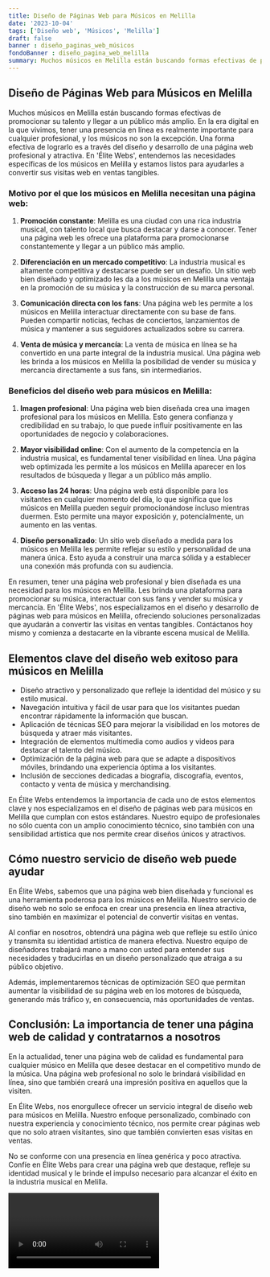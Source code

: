 ```yaml
---
title: Diseño de Páginas Web para Músicos en Melilla
date: '2023-10-04'
tags: ['Diseño web', 'Músicos', 'Melilla']
draft: false
banner : diseño_paginas_web_músicos
fondoBanner : diseño_pagina_web_melilla
summary: Muchos músicos en Melilla están buscando formas efectivas de promocionar su talento y llegar a un público más amplio. En la era digital en la que vivimos, tener una presencia en línea es realmente importante para cualquier profesional, y los músicos no son la excepción. Una forma efectiva de lograrlo es a través del diseño y desarrollo de una página web profesional y atractiva. En 'Élite Webs', entendemos las necesidades específicas de los músicos en Melilla y estamos listos para ayudarles a convertir sus visitas web en ventas tangibles.
---
```


## Diseño de Páginas Web para Músicos en Melilla

Muchos músicos en Melilla están buscando formas efectivas de promocionar su talento y llegar a un público más amplio. En la era digital en la que vivimos, tener una presencia en línea es realmente importante para cualquier profesional, y los músicos no son la excepción. Una forma efectiva de lograrlo es a través del diseño y desarrollo de una página web profesional y atractiva. En 'Élite Webs', entendemos las necesidades específicas de los músicos en Melilla y estamos listos para ayudarles a convertir sus visitas web en ventas tangibles.

### Motivo por el que los músicos en Melilla necesitan una página web:

1. **Promoción constante**: Melilla es una ciudad con una rica industria musical, con talento local que busca destacar y darse a conocer. Tener una página web les ofrece una plataforma para promocionarse constantemente y llegar a un público más amplio.

2. **Diferenciación en un mercado competitivo**: La industria musical es altamente competitiva y destacarse puede ser un desafío. Un sitio web bien diseñado y optimizado les da a los músicos en Melilla una ventaja en la promoción de su música y la construcción de su marca personal.

3. **Comunicación directa con los fans**: Una página web les permite a los músicos en Melilla interactuar directamente con su base de fans. Pueden compartir noticias, fechas de conciertos, lanzamientos de música y mantener a sus seguidores actualizados sobre su carrera.

4. **Venta de música y mercancía**: La venta de música en línea se ha convertido en una parte integral de la industria musical. Una página web les brinda a los músicos en Melilla la posibilidad de vender su música y mercancía directamente a sus fans, sin intermediarios.

### Beneficios del diseño web para músicos en Melilla:

1. **Imagen profesional**: Una página web bien diseñada crea una imagen profesional para los músicos en Melilla. Esto genera confianza y credibilidad en su trabajo, lo que puede influir positivamente en las oportunidades de negocio y colaboraciones.

2. **Mayor visibilidad online**: Con el aumento de la competencia en la industria musical, es fundamental tener visibilidad en línea. Una página web optimizada les permite a los músicos en Melilla aparecer en los resultados de búsqueda y llegar a un público más amplio.

3. **Acceso las 24 horas**: Una página web está disponible para los visitantes en cualquier momento del día, lo que significa que los músicos en Melilla pueden seguir promocionándose incluso mientras duermen. Esto permite una mayor exposición y, potencialmente, un aumento en las ventas.

4. **Diseño personalizado**: Un sitio web diseñado a medida para los músicos en Melilla les permite reflejar su estilo y personalidad de una manera única. Esto ayuda a construir una marca sólida y a establecer una conexión más profunda con su audiencia.

En resumen, tener una página web profesional y bien diseñada es una necesidad para los músicos en Melilla. Les brinda una plataforma para promocionar su música, interactuar con sus fans y vender su música y mercancía. En 'Élite Webs', nos especializamos en el diseño y desarrollo de páginas web para músicos en Melilla, ofreciendo soluciones personalizadas que ayudarán a convertir las visitas en ventas tangibles. Contáctanos hoy mismo y comienza a destacarte en la vibrante escena musical de Melilla.

<GifSeo />

<Cta />

## Elementos clave del diseño web exitoso para músicos en Melilla

- Diseño atractivo y personalizado que refleje la identidad del músico y su estilo musical.
- Navegación intuitiva y fácil de usar para que los visitantes puedan encontrar rápidamente la información que buscan.
- Aplicación de técnicas SEO para mejorar la visibilidad en los motores de búsqueda y atraer más visitantes.
- Integración de elementos multimedia como audios y videos para destacar el talento del músico.
- Optimización de la página web para que se adapte a dispositivos móviles, brindando una experiencia óptima a los visitantes.
- Inclusión de secciones dedicadas a biografía, discografía, eventos, contacto y venta de música y merchandising.

En Élite Webs entendemos la importancia de cada uno de estos elementos clave y nos especializamos en el diseño de páginas web para músicos en Melilla que cumplan con estos estándares. Nuestro equipo de profesionales no sólo cuenta con un amplio conocimiento técnico, sino también con una sensibilidad artística que nos permite crear diseños únicos y atractivos.

## Cómo nuestro servicio de diseño web puede ayudar

En Élite Webs, sabemos que una página web bien diseñada y funcional es una herramienta poderosa para los músicos en Melilla. Nuestro servicio de diseño web no solo se enfoca en crear una presencia en línea atractiva, sino también en maximizar el potencial de convertir visitas en ventas.

Al confiar en nosotros, obtendrá una página web que refleje su estilo único y transmita su identidad artística de manera efectiva. Nuestro equipo de diseñadores trabajará mano a mano con usted para entender sus necesidades y traducirlas en un diseño personalizado que atraiga a su público objetivo.

Además, implementaremos técnicas de optimización SEO que permitan aumentar la visibilidad de su página web en los motores de búsqueda, generando más tráfico y, en consecuencia, más oportunidades de ventas.

## Conclusión: La importancia de tener una página web de calidad y contratarnos a nosotros

En la actualidad, tener una página web de calidad es fundamental para cualquier músico en Melilla que desee destacar en el competitivo mundo de la música. Una página web profesional no solo le brindará visibilidad en línea, sino que también creará una impresión positiva en aquellos que la visiten.

En Élite Webs, nos enorgullece ofrecer un servicio integral de diseño web para músicos en Melilla. Nuestro enfoque personalizado, combinado con nuestra experiencia y conocimiento técnico, nos permite crear páginas web que no solo atraen visitantes, sino que también convierten esas visitas en ventas.

No se conforme con una presencia en línea genérica y poco atractiva. Confíe en Élite Webs para crear una página web que destaque, refleje su identidad musical y le brinde el impulso necesario para alcanzar el éxito en la industria musical en Melilla.

<Video />

<CtaBot job='Músicos' city='Melilla'/>

<Gmaps query='Melilla+españa+maps' />